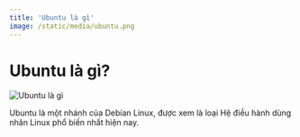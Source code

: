 ```yaml
---
title: 'Ubuntu là gì'
image: /static/media/ubuntu.png
---
```


# Ubuntu là gì?

![Ubuntu là gì](/static/media/ubuntu.png)

Ubuntu là một nhánh của Debian Linux, được xem là loại Hệ điều hành dùng nhân Linux phổ biến nhất hiện nay.
